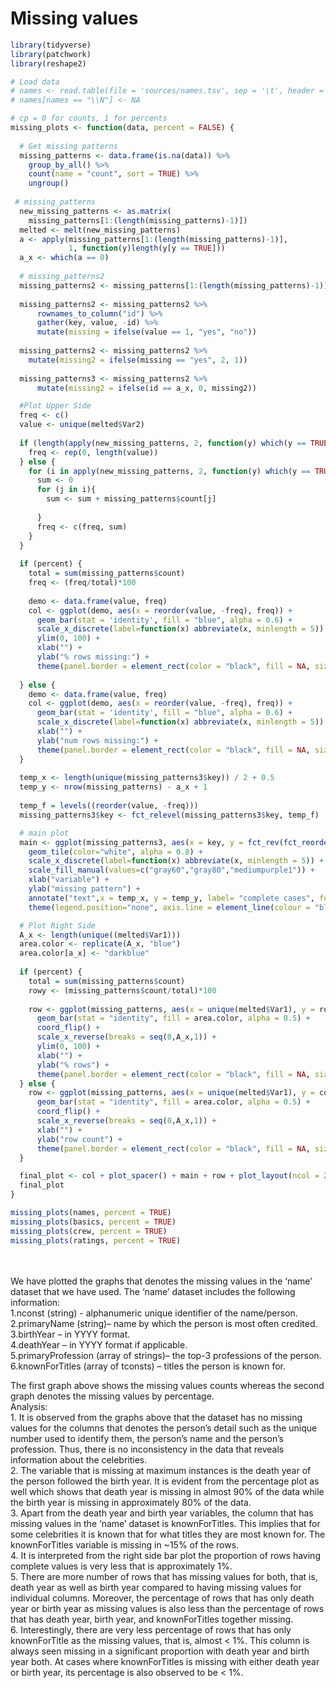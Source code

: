 # Missing values

```r
library(tidyverse)
library(patchwork)
library(reshape2)
```



```r
# Load data
# names <- read.table(file = 'sources/names.tsv', sep = '\t', header = TRUE, fill = TRUE)
# names[names == "\\N"] <- NA
```


```r
# cp = 0 for counts, 1 for percents
missing_plots <- function(data, percent = FALSE) {
  
  # Get missing patterns
  missing_patterns <- data.frame(is.na(data)) %>%
    group_by_all() %>%
    count(name = "count", sort = TRUE) %>%
    ungroup()
  
 # missing_patterns
  new_missing_patterns <- as.matrix(
    missing_patterns[1:(length(missing_patterns)-1)])
  melted <- melt(new_missing_patterns)
  a <- apply(missing_patterns[1:(length(missing_patterns)-1)], 
             1, function(y)length(y[y == TRUE]))
  a_x <- which(a == 0)
  
  # missing_patterns2
  missing_patterns2 <- missing_patterns[1:(length(missing_patterns)-1)]
  
  missing_patterns2 <- missing_patterns2 %>% 
      rownames_to_column("id") %>% 
      gather(key, value, -id) %>% 
      mutate(missing = ifelse(value == 1, "yes", "no"))
  
  missing_patterns2 <- missing_patterns2 %>% 
    mutate(missing2 = ifelse(missing == "yes", 2, 1))
  
  missing_patterns3 <- missing_patterns2 %>% 
      mutate(missing2 = ifelse(id == a_x, 0, missing2))

  #Plot Upper Side
  freq <- c()
  value <- unique(melted$Var2)
  
  if (length(apply(new_missing_patterns, 2, function(y) which(y == TRUE))) == 0){
    freq <- rep(0, length(value))
  } else {
    for (i in apply(new_missing_patterns, 2, function(y) which(y == TRUE))){
      sum <- 0
      for (j in i){
        sum <- sum + missing_patterns$count[j]
        
      }
      freq <- c(freq, sum)
    }
  }
  
  if (percent) {
    total = sum(missing_patterns$count)
    freq <- (freq/total)*100
    
    demo <- data.frame(value, freq)
    col <- ggplot(demo, aes(x = reorder(value, -freq), freq)) +
      geom_bar(stat = 'identity', fill = "blue", alpha = 0.6) +
      scale_x_discrete(label=function(x) abbreviate(x, minlength = 5)) +
      ylim(0, 100) +
      xlab("") +
      ylab("% rows missing:") +
      theme(panel.border = element_rect(color = "black", fill = NA, size = 0.5))
    
  } else {
    demo <- data.frame(value, freq)
    col <- ggplot(demo, aes(x = reorder(value, -freq), freq)) +
      geom_bar(stat = 'identity', fill = "blue", alpha = 0.6) +
      scale_x_discrete(label=function(x) abbreviate(x, minlength = 5)) +
      xlab("") +
      ylab("num rows missing:") +
      theme(panel.border = element_rect(color = "black", fill = NA, size = 0.5))
  } 
  
  temp_x <- length(unique(missing_patterns3$key)) / 2 + 0.5
  temp_y <- nrow(missing_patterns) - a_x + 1
  
  temp_f = levels((reorder(value, -freq)))
  missing_patterns3$key <- fct_relevel(missing_patterns3$key, temp_f)

  # main plot
  main <- ggplot(missing_patterns3, aes(x = key, y = fct_rev(fct_reorder(id,as.integer(id))), fill = as.factor(missing2))) +
    geom_tile(color="white", alpha = 0.8) +
    scale_x_discrete(label=function(x) abbreviate(x, minlength = 5)) +
    scale_fill_manual(values=c("gray60","gray80","mediumpurple1")) +
    xlab("variable") +
    ylab("missing pattern") +
    annotate("text",x = temp_x, y = temp_y, label= "complete cases", fontface = 1, color="black") +
    theme(legend.position="none", axis.line = element_line(colour = "black"))

  # Plot Right Side
  A_x <- length(unique((melted$Var1)))
  area.color <- replicate(A_x, "blue")
  area.color[a_x] <- "darkblue"
  
  if (percent) {
    total = sum(missing_patterns$count)
    rowy <- (missing_patterns$count/total)*100
    
    row <- ggplot(missing_patterns, aes(x = unique(melted$Var1), y = rowy)) +
      geom_bar(stat = "identity", fill = area.color, alpha = 0.5) +
      coord_flip() +
      scale_x_reverse(breaks = seq(0,A_x,1)) +
      ylim(0, 100) +
      xlab("") +
      ylab("% rows") +
      theme(panel.border = element_rect(color = "black", fill = NA, size = 0.5))
  } else {
    row <- ggplot(missing_patterns, aes(x = unique(melted$Var1), y = count)) +
      geom_bar(stat = "identity", fill = area.color, alpha = 0.5) +
      coord_flip() +
      scale_x_reverse(breaks = seq(0,A_x,1)) +
      xlab("") +
      ylab("row count") +
      theme(panel.border = element_rect(color = "black", fill = NA, size = 0.5))
  }

  final_plot <- col + plot_spacer() + main + row + plot_layout(ncol = 2,widths = c(5, 1),heights = c(1, 3))
  final_plot
}
```

```r

missing_plots(names, percent = TRUE)
missing_plots(basics, percent = TRUE)
missing_plots(crew, percent = TRUE)
missing_plots(ratings, percent = TRUE)
```

<br/><br/> 
We have plotted the graphs that denotes the missing values in the 'name' dataset that we have used. The 'name' dataset includes the following information:<br/>
1.nconst (string) - alphanumeric unique identifier of the name/person.<br/>
2.primaryName (string)– name by which the person is most often credited.<br/>
3.birthYear – in YYYY format.<br/>
4.deathYear – in YYYY format if applicable.<br/>
5.primaryProfession (array of strings)– the top-3 professions of the person.<br/>
6.knownForTitles (array of tconsts) – titles the person is known for.<br/>

The first graph above shows the missing values counts whereas the second graph denotes the missing values by percentage.<br/>
Analysis:<br/>
1. It is observed from the graphs above that the dataset has no missing values for the columns that denotes the person's detail such as the unique number used to identify them, the person's name and the person's profession. Thus, there is no inconsistency in the data that reveals information about the celebrities.<br/>
2. The variable that is missing at maximum instances is the death year of the person followed the birth year. It is evident from the percentage plot as well which shows that death year is missing in almost 90% of the data while the birth year is missing in approximately 80% of the data.<br/>
3. Apart from the death year and birth year variables, the column that has missing values in the 'name' dataset is knownForTitles. This implies that for some celebrities it is known that for what titles they are most known for. The knownForTitles variable is missing in ~15% of the rows.<br/>
4. It is interpreted from the right side bar plot the proportion of rows having complete values is very less that is approximately 1%.<br/>
5. There are more number of rows that has missing values for both, that is, death year as well as birth year compared to having missing values for individual columns. Moreover, the percentage of rows that has only death year or birth year as missing values is also less than the percentage of rows that has death year, birth year, and knownForTitles together missing.<br/>
6. Interestingly, there are very less percentage of rows that has only knownForTitle as the missing values, that is, almost < 1%. This column is always seen missing in a significant proportion with death year and birth year both. At cases where knownForTitles is missing with either death year or birth year, its percentage is also observed to be < 1%.<br/>
